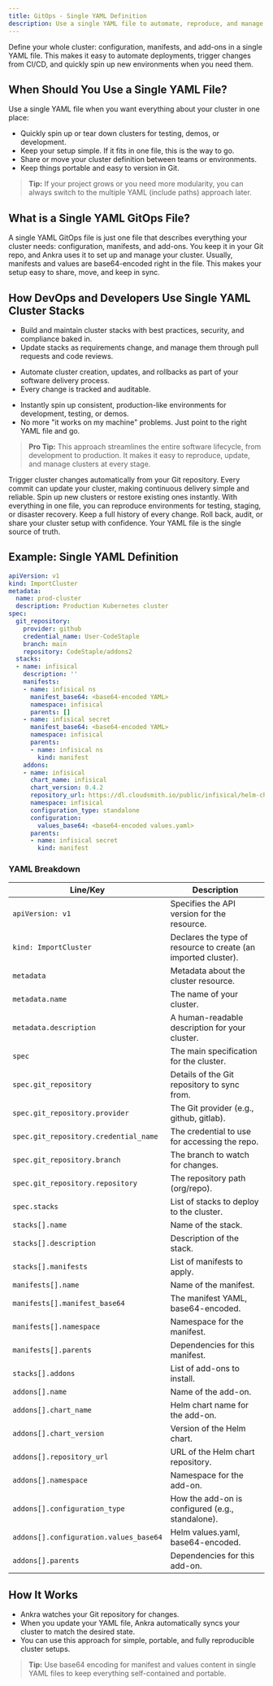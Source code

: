 ```yaml
---
title: GitOps - Single YAML Definition
description: Use a single YAML file to automate, reproduce, and manage your Kubernetes clusters with Ankra and GitOps.
---
```



<Note>
Define your whole cluster: configuration, manifests, and add-ons in a single YAML file. This makes it easy to automate deployments, trigger changes from CI/CD, and quickly spin up new environments when you need them.
</Note>




## When Should You Use a Single YAML File?

Use a single YAML file when you want everything about your cluster in one place:

- Quickly spin up or tear down clusters for testing, demos, or development.
- Keep your setup simple. If it fits in one file, this is the way to go.
- Share or move your cluster definition between teams or environments.
- Keep things portable and easy to version in Git.

> **Tip:** If your project grows or you need more modularity, you can always switch to the multiple YAML (include paths) approach later.

## What is a Single YAML GitOps File?

A single YAML GitOps file is just one file that describes everything your cluster needs: configuration, manifests, and add-ons. You keep it in your Git repo, and Ankra uses it to set up and manage your cluster. Usually, manifests and values are base64-encoded right in the file. This makes your setup easy to share, move, and keep in sync.




## How DevOps and Developers Use Single YAML Cluster Stacks

<CardGroup cols={3}>
  <Card title="DevOps" icon="shield">
    <ul>
      <li>Build and maintain cluster stacks with best practices, security, and compliance baked in.</li>
      <li>Update stacks as requirements change, and manage them through pull requests and code reviews.</li>
    </ul>
  </Card>
  <Card title="CI/CD Pipelines" icon="code-branch">
    <ul>
      <li>Automate cluster creation, updates, and rollbacks as part of your software delivery process.</li>
      <li>Every change is tracked and auditable.</li>
    </ul>
  </Card>
  <Card title="Developers" icon="laptop">
    <ul>
      <li>Instantly spin up consistent, production-like environments for development, testing, or demos.</li>
      <li>No more "it works on my machine" problems. Just point to the right YAML file and go.</li>
    </ul>
  </Card>
</CardGroup>

> **Pro Tip:** This approach streamlines the entire software lifecycle, from development to production. It makes it easy to reproduce, update, and manage clusters at every stage.

<CardGroup cols={2}>
  <Card title="CI/CD Automation" icon="code-branch">
    Trigger cluster changes automatically from your Git repository. Every commit can update your cluster, making continuous delivery simple and reliable.
  </Card>
  <Card title="On-Demand Environments" icon="rocket">
    Spin up new clusters or restore existing ones instantly. With everything in one file, you can reproduce environments for testing, staging, or disaster recovery.
  </Card>
  <Card title="Great Reproducibility & Audit" icon="check">
    Keep a full history of every change. Roll back, audit, or share your cluster setup with confidence. Your YAML file is the single source of truth.
  </Card>
</CardGroup>





## Example: Single YAML Definition

```yaml
apiVersion: v1
kind: ImportCluster
metadata:
  name: prod-cluster
  description: Production Kubernetes cluster
spec:
  git_repository:
    provider: github
    credential_name: User-CodeStaple
    branch: main
    repository: CodeStaple/addons2
  stacks:
  - name: infisical
    description: ''
    manifests:
    - name: infisical ns
      manifest_base64: <base64-encoded YAML>
      namespace: infisical
      parents: []
    - name: infisical secret
      manifest_base64: <base64-encoded YAML>
      namespace: infisical
      parents:
      - name: infisical ns
        kind: manifest
    addons:
    - name: infisical
      chart_name: infisical
      chart_version: 0.4.2
      repository_url: https://dl.cloudsmith.io/public/infisical/helm-charts/helm/charts
      namespace: infisical
      configuration_type: standalone
      configuration:
        values_base64: <base64-encoded values.yaml>
      parents:
      - name: infisical secret
        kind: manifest
```

### YAML Breakdown

| Line/Key | Description |
|---|---|
| `apiVersion: v1` | Specifies the API version for the resource. |
| `kind: ImportCluster` | Declares the type of resource to create (an imported cluster). |
| `metadata` | Metadata about the cluster resource. |
| `metadata.name` | The name of your cluster. |
| `metadata.description` | A human-readable description for your cluster. |
| `spec` | The main specification for the cluster. |
| `spec.git_repository` | Details of the Git repository to sync from. |
| `spec.git_repository.provider` | The Git provider (e.g., github, gitlab). |
| `spec.git_repository.credential_name` | The credential to use for accessing the repo. |
| `spec.git_repository.branch` | The branch to watch for changes. |
| `spec.git_repository.repository` | The repository path (org/repo). |
| `spec.stacks` | List of stacks to deploy to the cluster. |
| `stacks[].name` | Name of the stack. |
| `stacks[].description` | Description of the stack. |
| `stacks[].manifests` | List of manifests to apply. |
| `manifests[].name` | Name of the manifest. |
| `manifests[].manifest_base64` | The manifest YAML, base64-encoded. |
| `manifests[].namespace` | Namespace for the manifest. |
| `manifests[].parents` | Dependencies for this manifest. |
| `stacks[].addons` | List of add-ons to install. |
| `addons[].name` | Name of the add-on. |
| `addons[].chart_name` | Helm chart name for the add-on. |
| `addons[].chart_version` | Version of the Helm chart. |
| `addons[].repository_url` | URL of the Helm chart repository. |
| `addons[].namespace` | Namespace for the add-on. |
| `addons[].configuration_type` | How the add-on is configured (e.g., standalone). |
| `addons[].configuration.values_base64` | Helm values.yaml, base64-encoded. |
| `addons[].parents` | Dependencies for this add-on. |



## How It Works

- Ankra watches your Git repository for changes.
- When you update your YAML file, Ankra automatically syncs your cluster to match the desired state.
- You can use this approach for simple, portable, and fully reproducible cluster setups.


> **Tip:** Use base64 encoding for manifest and values content in single YAML files to keep everything self-contained and portable.

